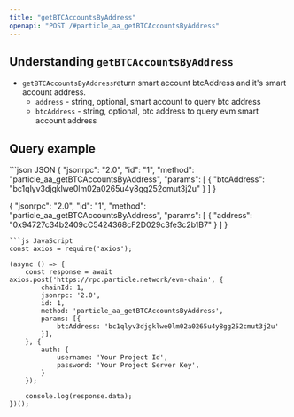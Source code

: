 ```yaml
---
title: "getBTCAccountsByAddress"
openapi: "POST /#particle_aa_getBTCAccountsByAddress"
---
```


## Understanding `getBTCAccountsByAddress`

- `getBTCAccountsByAddress`return smart account btcAddress and it's smart account address.
  - `address` - string, optional, smart account to query btc address
  - `btcAddress` - string,  optional, btc address to query evm smart account address

## Query example

<CodeGroup>
```json JSON
{
    "jsonrpc": "2.0",
    "id": "1",
    "method": "particle_aa_getBTCAccountsByAddress",
    "params": [
        {
            "btcAddress": "bc1qlyv3djgklwe0lm02a0265u4y8gg252cmut3j2u"
        }
    ]
}

{
    "jsonrpc": "2.0",
    "id": "1",
    "method": "particle_aa_getBTCAccountsByAddress",
    "params": [
        {
            "address": "0x94727c34b2409cC5424368cF2D029c3fe3c2b1B7"
        }
    ]
}
```
```js JavaScript
const axios = require('axios');

(async () => {
    const response = await axios.post('https://rpc.particle.network/evm-chain', {
        chainId: 1,
        jsonrpc: '2.0',
        id: 1,
        method: 'particle_aa_getBTCAccountsByAddress',
        params: [{
           	btcAddress: 'bc1qlyv3djgklwe0lm02a0265u4y8gg252cmut3j2u'
        }],
    }, {
        auth: {
            username: 'Your Project Id',
            password: 'Your Project Server Key',
        }
    });

    console.log(response.data);
})();
```
</CodeGroup>